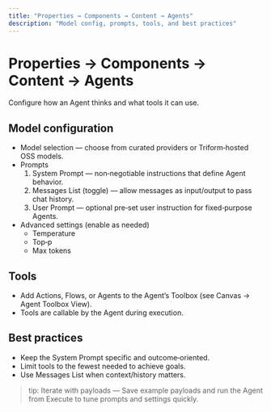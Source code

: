```yaml
---
title: "Properties → Components → Content → Agents"
description: "Model config, prompts, tools, and best practices"
---
```


# Properties → Components → Content → Agents

Configure how an Agent thinks and what tools it can use.

## Model configuration
- Model selection — choose from curated providers or Triform‑hosted OSS models.
- Prompts
  1. System Prompt — non‑negotiable instructions that define Agent behavior.
  2. Messages List (toggle) — allow messages as input/output to pass chat history.
  3. User Prompt — optional pre‑set user instruction for fixed‑purpose Agents.
- Advanced settings (enable as needed)
  - Temperature
  - Top‑p
  - Max tokens

## Tools
- Add Actions, Flows, or Agents to the Agent’s Toolbox (see Canvas → Agent Toolbox View).
- Tools are callable by the Agent during execution.

## Best practices
- Keep the System Prompt specific and outcome‑oriented.
- Limit tools to the fewest needed to achieve goals.
- Use Messages List when context/history matters.

> tip: Iterate with payloads — Save example payloads and run the Agent from Execute to tune prompts and settings quickly.
